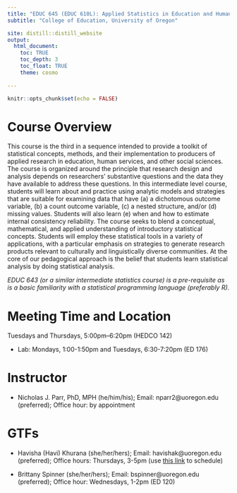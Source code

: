 ```yaml
---
title: "EDUC 645 (EDUC 610L): Applied Statistics in Education and Human Services III"
subtitle: "College of Education, University of Oregon"

site: distill::distill_website
output:
  html_document:
    toc: TRUE
    toc_depth: 3
    toc_float: TRUE
    theme: cosmo
    
---
```


```r
knitr::opts_chunk$set(echo = FALSE)
```

# Course Overview

This course is the third in a sequence intended to provide a toolkit of statistical concepts, methods, and their implementation to producers of applied research in education, human services, and other social sciences. The course is organized around the principle that research design and analysis depends on researchers’ substantive questions and the data they have available to address these questions. In this intermediate level course, students will learn about and practice using analytic models and strategies that are suitable for examining data that have (a) a dichotomous outcome variable, (b) a count outcome variable, (c) a nested structure, and/or (d) missing values. Students will also learn (e) when and how to estimate internal consistency reliability. The course seeks to blend a conceptual, mathematical, and applied understanding of introductory statistical concepts. Students will employ these statistical tools in a variety of applications, with a particular emphasis on strategies to generate research products relevant to culturally and linguistically diverse communities. At the core of our pedagogical approach is the belief that students learn statistical analysis by doing statistical analysis. 

*EDUC 643 (or a similar intermediate statistics course) is a pre-requisite as is a basic familiarity with a statistical programming language (preferably R).*  

# Meeting Time and Location
Tuesdays and Thursdays, 5:00pm–6:20pm (HEDCO 142)

* Lab: Mondays, 1:00-1:50pm and Tuesdays, 6:30-7:20pm (ED 176)

# Instructor 

* Nicholas J. Parr, PhD, MPH (he/him/his); Email: nparr2@uoregon.edu (preferred); Office hour: by appointment

# GTFs

* Havisha (Havi) Khurana (she/her/hers); Email: havishak@uoregon.edu (preferred); Office hours: Thursdays, 3-5pm (use [this link](https://outlook.office.com/bookwithme/user/d17b28598dec48e1b3a6a6e13f6efd8e@uoregon.edu?anonymous&ep=pcard) to schedule)

* Brittany Spinner (she/her/hers); Email: bspinner@uoregon.edu (preferred); Office hour: Wednesdays, 1-2pm (ED 120)

